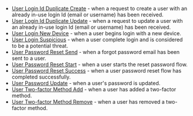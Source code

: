 * [User Login Id Duplicate Create](/docs/extend/events-and-webhooks/events/user-login-id-duplicate-create) - when a request to create a user with an already in-use login Id (email or username) has been received.
* [User Login Id Duplicate Update](/docs/extend/events-and-webhooks/events/user-login-id-duplicate-update) - when a request to update a user with an already in-use login Id (email or username) has been received.
* [User Login New Device](/docs/extend/events-and-webhooks/events/user-login-new-device) - when a user begins login with a new device.
* [User Login Suspicious](/docs/extend/events-and-webhooks/events/user-login-suspicious) - when a user complete login and is considered to be a potential threat.
* [User Password Reset Send](/docs/extend/events-and-webhooks/events/user-password-reset-send) - when a forgot password email has been sent to a user.
* [User Password Reset Start](/docs/extend/events-and-webhooks/events/user-password-reset-start) - when a user starts the reset password flow.
* [User Password Reset Success](/docs/extend/events-and-webhooks/events/user-password-reset-success) - when a user password reset flow has completed successfully.
* [User Password Update](/docs/extend/events-and-webhooks/events/user-password-update) - when a user's password is updated.
* [User Two-factor Method Add](/docs/extend/events-and-webhooks/events/user-two-factor-method-add) - when a user has added a two-factor method.
* [User Two-factor Method Remove](/docs/extend/events-and-webhooks/events/user-two-factor-method-remove) - when a user has removed a two-factor method.


